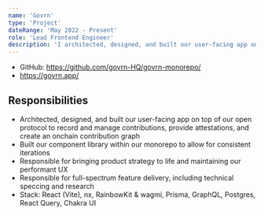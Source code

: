 ```yaml
---
name: 'Govrn'
type: 'Project'
dateRange: 'May 2022 - Present'
role: 'Lead Frontend Engineer'
description: 'I architected, designed, and built our user-facing app on top of our open protocol.'
---
```


- GitHub: https://github.com/govrn-HQ/govrn-monorepo/
- https://govrn.app/

## Responsibilities

- Architected, designed, and built our user-facing app on top of our open protocol to record and manage contributions, provide attestations, and create an onchain contribution graph
- Built our component library within our monorepo to allow for consistent iterations
- Responsible for bringing product strategy to life and maintaining our performant UX
- Responsible for full-spectrum feature delivery, including technical speccing and research
- Stack: React (Vite), nx, RainbowKit & wagmi, Prisma, GraphQL, Postgres, React Query, Chakra UI
